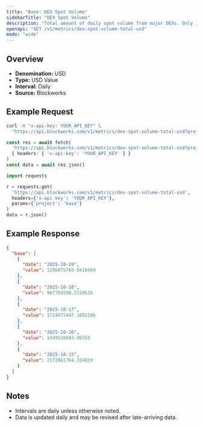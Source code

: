 ```yaml
---
title: "Base: DEX Spot Volume"
sidebarTitle: "DEX Spot Volume"
description: "Total amount of daily spot volume from major DEXs. Only includes volumes from fee-paying liquidity pools."
openapi: "GET /v1/metrics/dex-spot-volume-total-usd"
mode: "wide"
---
```


## Overview

- **Denomination:** USD
- **Type:** USD Value
- **Interval:** Daily
- **Source:** Blockworks

## Example Request

<CodeGroup>

```bash cURL
curl -H "x-api-key: YOUR_API_KEY" \
  "https://api.blockworks.com/v1/metrics/dex-spot-volume-total-usd?project=base"
```

```typescript TypeScript
const res = await fetch(
  'https://api.blockworks.com/v1/metrics/dex-spot-volume-total-usd?project=base',
  { headers: { 'x-api-key': 'YOUR_API_KEY' } }
)
const data = await res.json()
```

```python Python
import requests

r = requests.get(
  'https://api.blockworks.com/v1/metrics/dex-spot-volume-total-usd',
  headers={'x-api-key': 'YOUR_API_KEY'},
  params={'project': 'base'}
)
data = r.json()
```

</CodeGroup>

## Example Response

```json
{
  "base": [
    {
      "date": "2025-10-19",
      "value": 1286075769.0410469
    },
    {
      "date": "2025-10-18",
      "value": 967784508.2120516
    },
    {
      "date": "2025-10-17",
      "value": 1724475447.1691186
    },
    {
      "date": "2025-10-16",
      "value": 1949520603.96355
    },
    {
      "date": "2025-10-15",
      "value": 2172861764.324829
    }
  ]
}
```

## Notes
- Intervals are daily unless otherwise noted.
- Data is updated daily and may be revised after late-arriving data.